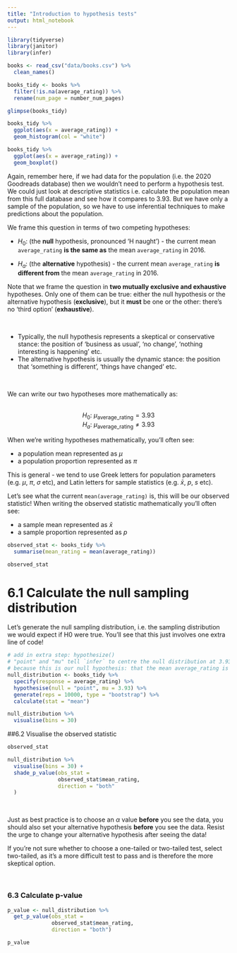 ```yaml
---
title: "Introduction to hypothesis tests"
output: html_notebook
---
```


```r
library(tidyverse)
library(janitor)
library(infer)
```
```r
books <- read_csv("data/books.csv") %>% 
  clean_names()
```

```r
books_tidy <- books %>% 
  filter(!is.na(average_rating)) %>% 
  rename(num_page = number_num_pages)

glimpse(books_tidy)
```

```r
books_tidy %>% 
  ggplot(aes(x = average_rating)) +
  geom_histogram(col = "white")
```

```r
books_tidy %>% 
  ggplot(aes(x = average_rating)) +
  geom_boxplot()
```

Again, remember here, if we had data for the population (i.e. the 2020 Goodreads database) then we wouldn't need to perform a hypothesis test. We could just look at descriptive statistics i.e. calculate the population mean from this full database and see how it compares to 3.93. But we have only a sample of the population, so we have to use inferential techniques to make predictions about the population. 

We frame this question in terms of two competing hypotheses:

* $H_0$: (the **null** hypothesis, pronounced 'H naught') - the current mean `average_rating` **is the same as** the mean `average_rating` in 2016.

* $H_a$: (the **alternative** hypothesis) - the current mean `average_rating` **is different from** the mean `average_rating` in 2016.

Note that we frame the question in **two mutually exclusive and exhaustive** hypotheses. Only one of them can be true: either the null hypothesis or the alternative hypothesis (**exclusive**), but it **must** be one or the other: there's no 'third option' (**exhaustive**). 

<br>
<div class='emphasis'>
* Typically, the null hypothesis represents a skeptical or conservative stance: the position of 'business as usual', 'no change', 'nothing interesting is happening' etc. 
* The alternative hypothesis is usually the dynamic stance: the position that 'something is different', 'things have changed' etc.
</div>
<br>

We can write our two hypotheses more mathematically as:

<br>
<center>
$H_0$: $\mu_{\textrm{average_rating}} = 3.93$<br>
$H_a$: $\mu_{\textrm{average_rating}} \ne 3.93$
</center>

When we're writing hypotheses mathematically, you'll often see:

* a population mean represented as $\mu$
* a population proportion represented as $\pi$

This is general - we tend to use Greek letters for population parameters (e.g. $\mu$, $\pi$, $\sigma$ etc), and Latin letters for sample statistics (e.g. $\bar{x}$, $p$, $s$ etc). 

Let's see what the current `mean(average_rating)` is, this will be our observed statistic! When writing the observed statistic mathematically you'll often see:

* a sample mean represented as $\bar{x}$
* a sample proportion represented as $p$

```r
observed_stat <- books_tidy %>% 
  summarise(mean_rating = mean(average_rating))

observed_stat
```

# 6.1 Calculate the null sampling distribution

Let’s generate the null sampling distribution, i.e. the sampling distribution we would expect if H0
were true. You’ll see that this just involves one extra line of code!

```r
# add in extra step: hypothesize()
# "point" and "mu" tell `infer` to centre the null distribution at 3.93
# because this is our null hypothesis: that the mean average_rating is 3.93
null_distribution <- books_tidy %>%
  specify(response = average_rating) %>%
  hypothesise(null = "point", mu = 3.93) %>%
  generate(reps = 10000, type = "bootstrap") %>%
  calculate(stat = "mean")
```

```r
null_distribution %>%
  visualise(bins = 30)
```
##6.2 Visualise the observed statistic

```r
observed_stat
```

```r
null_distribution %>% 
  visualise(bins = 30) +
  shade_p_value(obs_stat = 
                observed_stat$mean_rating, 
                direction = "both"
  )
```

<br>
<div class='emphasis'>
Just as best practice is to choose an $\alpha$ value **before** you see the data, you should also set your alternative hypothesis **before** you see the data. Resist the urge to change your alternative hypothesis after seeing the data! 

If you're not sure whether to choose a one-tailed or two-tailed test, select two-tailed, as it's a more difficult test to pass and is therefore the more skeptical option.
</div>
<br>


### 6.3 Calculate p-value

```r
p_value <- null_distribution %>% 
  get_p_value(obs_stat = 
              observed_stat$mean_rating,
              direction = "both")

p_value
```



